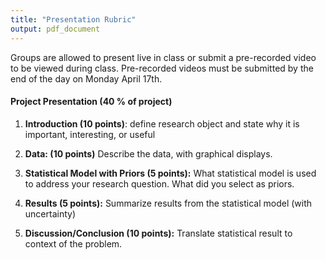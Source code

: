 ```yaml
---
title: "Presentation Rubric"
output: pdf_document
---
```


Groups are allowed to present live in class or submit a pre-recorded video to be viewed during class. Pre-recorded videos must be submitted by the end of the day on Monday April 17th.


####  Project Presentation (40 % of project)

1. __Introduction (10 points)__: define research object and state why it is important, interesting, or useful

2. __Data: (10 points)__ Describe the data, with graphical displays.

3. __Statistical Model with Priors (5 points):__ What statistical model is used to address your research question. What did you select as priors.

4. __Results (5 points):__ Summarize results from the statistical model (with uncertainty)

5. __Discussion/Conclusion (10 points):__ Translate statistical result to context of the problem.
